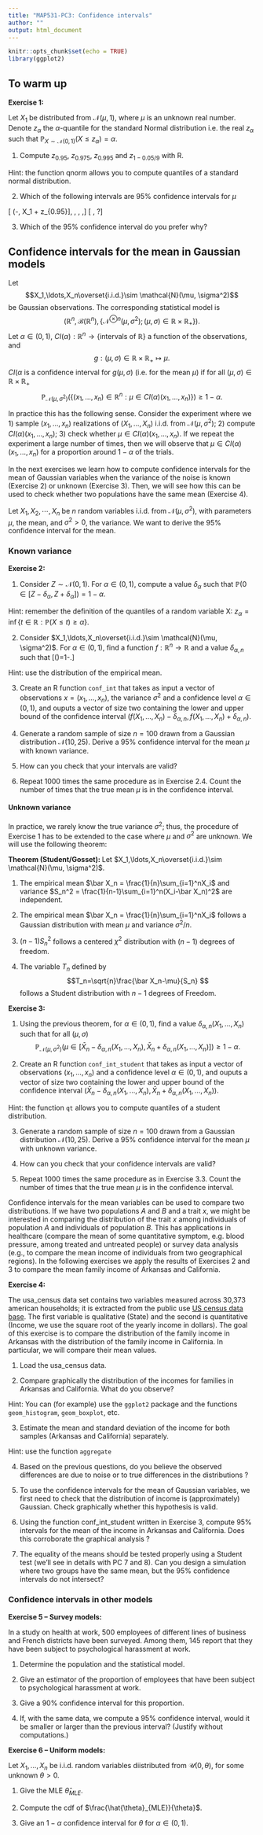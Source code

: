 ```yaml
---
title: "MAP531-PC3: Confidence intervals"
author: ""
output: html_document
---
```


```r
knitr::opts_chunk$set(echo = TRUE)
library(ggplot2)
```

## To warm up

__Exercise 1:__

Let $X_1$ be distributed from $\mathcal{N}(\mu, 1)$, where $\mu$ is an unknown real number. Denote $z_\alpha$ the $\alpha$-quantile for the standard Normal distribution i.e. the real $z_\alpha$ such that $\mathbb{P}_{X\sim\mathcal{N}(0, 1)}(X\leq z_\alpha)=\alpha$.

1. Compute $z_{0.95}$, $z_{0.975}$, $z_{0.995}$ and $z_{1-0.05/9}$ with R.

Hint: the function qnorm allows you to compute quantiles of a standard normal distribution.

2. Which of the following intervals are $95\%$ confidence intervals for $\mu$

\[ \left(-\infty, X_1 + z_{0.95}\right], \quad \left[1.2-z_{0.975}, 1.2+z_{0.975}\right], \quad \left[X_1+z_{0.025},X_1-z_{0.025}\right], \quad \left[X_1- 2.12,X_1+ 1.73\right],\]
\[ \left[\mu - z_{0.975},\mu+z_{0.975}\right], \quad \left[X_1-z_{0.995},X_1+z_{1-9*0.005}\right]
?\]

3. Which of the $95\%$ confidence interval do you prefer why?

## Confidence intervals for the mean in Gaussian models

Let $$X_1,\ldots,X_n\overset{i.i.d.}\sim \mathcal{N}(\mu, \sigma^2)$$
be Gaussian observations. The corresponding statistical model is $$(\mathbb{R}^n,\mathcal{B}(\mathbb{R}^n),\{\mathcal{N}^{\otimes n}(\mu, \sigma^2); (\mu,\sigma)\in\mathbb{R}\times\mathbb{R}_+\}).$$ 
Let $\alpha\in(0,1)$,  $CI(\alpha):\mathbb{R}^n\rightarrow \{\text{intervals of }\mathbb{R}\}$ a function of the observations, and $$g:(\mu,\sigma)\in\mathbb{R}\times\mathbb{R}_+\mapsto \mu.$$ $CI(\alpha$ is a confidence interval for $g(\mu,\sigma)$ (i.e. for the mean $\mu$) if for all $(\mu,\sigma)\in\mathbb{R}\times\mathbb{R}_+$
$$\mathbb{P}_{\mathcal{N}(\mu, \sigma^2)}(\{(x_1,\ldots,x_n)\in\mathbb{R}^n: \mu\in CI(\alpha)(x_1,\ldots,x_n)\})\geq 1-\alpha.$$

In practice this has the following sense. Consider the experiment where we 
1) sample $(x_1,\ldots,x_n)$ realizations of $(X_1, \dots, X_n)$ i.i.d. from $\mathcal{N}(\mu,\sigma^2)$; 
2) compute $CI(\alpha)(x_1,\ldots,x_n)$; 
3) check whether $\mu\in CI(\alpha)(x_1,\ldots,x_n)$. 
If we repeat the experiment a large number of times, then we will observe that $\mu\in CI(\alpha)(x_1,\ldots,x_n)$ for a proportion around $1-\alpha$ of the trials.

In the next exercises we learn how to compute confidence intervals for the mean of Gaussian variables when the variance of the noise is known (Exercise 2) or unknown (Exercise 3). Then, we will see how this can be used to check whether two populations have the same mean (Exercise 4).

Let  $X_1, X_2, \cdots, X_n$ be $n$  random variables i.i.d. from $\mathcal{N}(\mu,\sigma^2)$, with  parameters  $\mu$, the mean, and  $\sigma^2>0$, the variance. We want to derive the 95% confidence interval for the mean. 

### Known variance

__Exercise 2:__ 

1. Consider $Z\sim\mathcal{N}(0,1)$. For $\alpha\in(0,1)$, compute a value $\delta_{\alpha}$ such that $\mathbb{P}(0\in[Z-\delta_{\alpha}, Z+\delta_{\alpha}])=1-\alpha$.

Hint: remember the definition of the quantiles of a random variable X: $z_{\alpha} = \inf\{t\in\mathbb{R}: \mathbb{P}(X\leq t)\geq \alpha\}$.

2. Consider $X_1,\ldots,X_n\overset{i.i.d.}\sim \mathcal{N}(\mu, \sigma^2)$. For $\alpha\in(0,1)$, find a function $f:\mathbb{R}^n\rightarrow \mathbb{R}$ and a value $\delta_{\alpha,n}$ such that \[\mathbb{P}(\mu\in[f(X_{1},\ldots,X_n)-\delta_{\alpha,n}, f(X_{1},\ldots,X_n)+\delta_{\alpha,n}])=1-\alpha.\]

Hint: use the distribution of the empirical mean.

3. Create an R function `conf_int` that takes as input a vector of observations $x=(x_1,\ldots,x_n)$, the variance $\sigma^2$ and a confidence level $\alpha\in(0,1)$, and ouputs a vector of size two containing the lower and upper bound of the confidence interval $(f(X_{1},\ldots,X_n)-\delta_{\alpha,n}, f(X_{1},\ldots,X_n)+\delta_{\alpha,n})$. 

4. Generate a random sample of size $n=100$ drawn from a Gaussian distribution $\mathcal{N}(10,25)$. Derive a 95% confidence interval for the mean $\mu$ with known variance.

5. How can you check that your intervals are valid?

6. Repeat 1000 times the same procedure as in Exercise 2.4. Count the number of times that the true  mean $\mu$ is in the confidence interval. 



#### Unknown variance

In practice, we rarely know the true variance $\sigma^2$; thus, the procedure of Exercise 1 has to be extended to the case where $\mu$ and $\sigma^2$ are unknown. We will use the following theorem:

__Theorem (Student/Gosset): __ Let $X_1,\ldots,X_n\overset{i.i.d.}\sim \mathcal{N}(\mu, \sigma^2)$.

1) The empirical mean $\bar X_n = \frac{1}{n}\sum_{i=1}^nX_i$ and variance $S_n^2 = \frac{1}{n-1}\sum_{i=1}^n(X_i-\bar X_n)^2$ are independent.

2) The empirical mean $\bar X_n = \frac{1}{n}\sum_{i=1}^nX_i$ follows a Gaussian distribution with mean $\mu$ and variance $\sigma^2/n$.

3) $(n-1)S_n^2$ follows a centered $\chi^2$ distribution with $(n-1)$ degrees of freedom.

4) The variable $T_n$ defined by
$$T_n=\sqrt{n}\frac{\bar X_n-\mu}{S_n} $$
follows a Student distribution with $n-1$ degrees of Freedom.


__Exercise 3:__ 

1. Using the previous theorem, for $\alpha\in(0,1)$, find a value $\delta_{\alpha,n}(X_1,\ldots,X_n)$ such that for all $(\mu,\sigma)$
$$\mathbb{P}_{\mathcal{N}(\mu,\sigma^2)}\left(\mu\in[\bar X_n - \delta_{\alpha,n}(X_1,\ldots,X_n), \bar X_n + \delta_{\alpha,n}(X_1,\ldots,X_n)]\right)\geq 1-\alpha.$$

2.  Create an R function `conf_int_student` that takes as input a vector of observations $(x_1,\ldots,x_n)$ and a confidence level $\alpha\in(0,1)$, and ouputs a vector of size two containing the lower and upper bound of the confidence interval $(\bar X_n - \delta_{\alpha,n}(X_1,\ldots,X_n), \bar X_n + \delta_{\alpha,n}(X_1,\ldots,X_n))$.

Hint: the function `qt` allows you to compute quantiles of a student distribution.

3. Generate a random sample of size $n=100$ drawn from a Gaussian distribution $\mathcal{N}(10,25)$. Derive a 95% confidence interval for the mean $\mu$ with unknown variance.

4. How can you check that your confidence intervals are valid?

5. Repeat 1000 times the same procedure as in Exercise 3.3. Count the number of times that the true  mean $\mu$ is in the confidence interval. 




Confidence intervals for the mean variables can be used to compare two distributions. If we have two populations $A$ and $B$ and a trait $x$, we might be interested in comparing the distribution of the trait $x$ among individuals of population $A$ and individuals of population $B$. This has applications in healthcare (compare the mean of some quantitative symptom, e.g. blood pressure, among treated and untreated people) or survey data analysis (e.g., to compare the mean income of individuals from two geographical regions). In the following exercises we apply the results of Exercises 2 and 3 to compare the mean family income of Arkansas and California.


__Exercise 4:__ 

The usa_census data set contains two variables measured across 30,373 american households; it is extracted from the public use [US census data base](https://factfinder.census.gov/faces/nav/jsf/pages/searchresults.xhtml? refresh=t). The first variable is qualitative (State) and the second is quantitative (Income, we use the square root of the yearly income in dollars). The goal of this exercise is to compare the distribution of the family income in Arkansas with the distribution of the family income in California. In particular, we will compare their mean values.


1. Load the usa_census data.

2. Compare graphically the distribution of the incomes for families in Arkansas and California. What do you observe?

Hint: You can (for example) use the `ggplot2` package and the functions `geom_histogram`, `geom_boxplot`, etc. 


3. Estimate the mean and standard deviation of the income for both samples (Arkansas and California) separately.

Hint: use the function `aggregate`

4. Based on the previous questions, do you believe the observed differences are due to noise or to true differences in the distributions ?

5. To use the confidence intervals for the mean of Gaussian variables, we first need to check that the distribution of income is (approximately) Gaussian. Check graphically whether this hypothesis is valid. 

6. Using the function conf_int_student written in Exercise 3, compute 95% intervals for the mean of the income in Arkansas and California. Does this corroborate the graphical analysis ?

7. The equality of the means should be tested properly using a Student test (we'll see in details with PC 7 and 8). Can you design a simulation where two groups have the same mean, but the 95% confidence intervals do not intersect?


### Confidence intervals in other models

__Exercise 5 -- Survey models:__

In a study on health at work, $500$ employees of different lines of business and French districts have been surveyed. Among them, $145$ report that they have been subject to psychological harassment at work.

1. Determine the population and the statistical model.

2. Give an estimator of the proportion of employees that have been subject to psychological harassment at work.

3. Give a $90\%$ confidence interval for this proportion.

4. If, with the same data, we compute a $95\%$ confidence interval, would it be smaller or larger than the previous interval? (Justify without computations.)



__Exercise 6 -- Uniform models:__

Let $X_1, \dots, X_n$ be i.i.d. random variables diistributed from $\mathcal{U}(0, \theta)$, for some unknown $\theta>0$.

1. Give the MLE $\hat{\theta}_{MLE}$.

2. Compute the cdf of $\frac{\hat{\theta}_{MLE}}{\theta}$.

3. Give an $1-\alpha$ confidence interval for $\theta$ for $\alpha \in (0,1)$.



